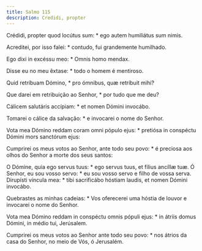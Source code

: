 ```yaml
---
title: Salmo 115
description: Credidi, propter
---
```


<div class="side-by-side not-content">

Crédidi, propter quod locútus sum: * ego autem humiliátus sum nimis.

Acreditei, por isso falei: * contudo, fui grandemente humilhado.

Ego dixi in excéssu meo: * Omnis homo mendax.

Disse eu no meu êxtase: * todo o homem é mentiroso.

Quid retríbuam Dómino, * pro ómnibus, quæ retríbuit mihi?

Que darei em retribuição ao Senhor, * por tudo que me deu?

Cálicem salutáris accípiam: * et nomen Dómini invocábo.

Tomarei o cálice da salvação: * e invocarei o nome do Senhor.

Vota mea Dómino reddam coram omni pópulo ejus: * pretiósa in conspéctu
    Dómini mors sanctórum ejus:

Cumprirei os meus votos ao Senhor, ante todo seu povo: * é preciosa aos
    olhos do Senhor a morte dos seus santos:

O Dómine, quia ego servus tuus: * ego servus tuus, et fílius ancíllæ tuæ.
  Ó Senhor, eu sou vosso servo: * eu sou vosso servo e filho de vossa serva.
  Dirupísti víncula mea: * tibi sacrificábo hóstiam laudis, et nomen Dómini
    invocábo.

Quebrastes as minhas cadeias: * Vos oferecerei uma hóstia de louvor e
    invocarei o nome do Senhor.

Vota mea Dómino reddam in conspéctu omnis pópuli ejus: * in átriis domus
    Dómini, in médio tui, Jerúsalem.

Cumprirei os meus votos ao Senhor ante todo seu povo: * nos átrios da casa
    do Senhor, no meio de Vós, ó Jerusalém.

</div>

